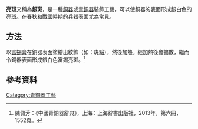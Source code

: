 '''亮斑'''又稱為'''銀斑'''，是一種[[銅器|銅器]]或[[青銅器|青銅器]]裝飾工藝，可以使銅器的表面形成銀白色的亮斑。在[[春秋|春秋]]和[[戰國|戰國]]時期的[[兵器|兵器]]表面尤為常見。

==方法==
以[[富錫膏|富錫膏]]在銅器表面塗繪出紋飾（如：斑點），然後加熱。經加熱後會擴散，繼而令銅器表面形成銀白色富錫亮斑。<ref>陳佩芳：《中國青銅器辭典》，上海：上海辭書出版社，2013年，第六冊，1552頁。</ref>

==參考資料==
{{reflist}}
{{青銅器工藝}}
[[Category:青銅器工藝|Category:青銅器工藝]]
